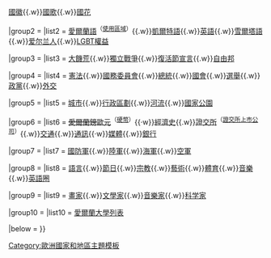 {{Navbox
|name  = 愛爾蘭專題
|title = [[愛爾蘭島|{{color|#FFFFFF|愛爾蘭}}]]{{color|#FFFFFF|專題}}
|image = [[Image:Irish clover.png|100px|Irish clover]]
|above =  [[File:Coat of arms of Ireland.svg|15px]] [[愛爾蘭共和國|{{color|#FFFFFF|愛爾蘭共和國}}]] [[File:Coat of Arms of Northern Ireland.svg|25px]] [[北愛爾蘭|{{color|#FFFFFF|北愛爾蘭}}]]
|titlestyle = {{{titlestyle|background:#2E8B57; color:white;}}}
|abovestyle = {{{abovestyle|background:#2E8B57; color:white;}}}
|groupstyle = {{{groupstyle|padding:0.35em 1.0em; line-height:1.1em; text-align:center;<!--reduces wide gap between wrapped groupname lines--> background:#2E8B57; color:white;}}}
|basestyle = {{{basestyle|background:#2E8B57; color:white;}}}
|group1 = [[愛爾蘭象徵|{{color|#FFFFFF|象徵}}]]
|list1  = {{nowrap begin}}[[愛爾蘭國旗|國旗]]{{.w}}[[愛爾蘭國徽|國徽]]{{.w}}[[戰士之歌|國歌]]{{.w}}[[白三葉草|國花]]{{nowrap end}}

|group2 = [[愛爾蘭人口|{{color|#FFFFFF|人口}}]]
|list2  = {{nowrap begin}}[[愛爾蘭語]]<sup>（[[愛爾蘭語區|使用區域]]）</sup>{{.w}}[[凱爾特語]]{{.w}}[[英語]]{{.w}}[[雪爾塔語]]{{.w}}[[爱尔兰人]]{{.w}}[[愛爾蘭LGBT權益|LGBT權益]]{{nowrap end}}

|group3 = [[愛爾蘭歷史|{{color|#FFFFFF|歷史}}]]
|list3  = {{nowrap begin}}[[愛爾蘭大飢荒|大饑荒]]{{.w}}[[愛爾蘭獨立戰爭|獨立戰爭]]{{.w}}[[復活節宣言]]{{.w}}[[愛爾蘭自由邦|自由邦]]{{nowrap end}}

|group4 = [[愛爾蘭政治|{{color|#FFFFFF|政治}}]]
|list4  = {{nowrap begin}}[[愛爾蘭憲法|憲法]]{{.w}}[[愛爾蘭國務委員會|國務委員會]]{{.w}}[[愛爾蘭總統|總統]]{{.w}}[[愛爾蘭國會|國會]]{{.w}}[[愛爾蘭選舉|選舉]]{{.w}}[[愛爾蘭政黨列表|政黨]]{{.w}}[[愛爾蘭外交|外交]]{{nowrap end}}

|group5 = [[愛爾蘭地理|{{color|#FFFFFF|地理}}]]
|list5  = {{nowrap begin}}[[愛爾蘭城市列表|城市]]{{.w}}[[愛爾蘭行政區劃|行政區劃]]{{.w}}[[:Category:愛爾蘭河流|河流]]{{.w}}[[愛爾蘭國家公園列表|國家公園]]{{nowrap end}}

|group6 = [[愛爾蘭經濟|{{color|#FFFFFF|經濟}}]]
|list6  = {{nowrap begin}} <strike>[[愛爾蘭鎊]]</strike>{{to}}[[歐元]]<sup>（[[愛爾蘭的歐元硬幣|硬幣]]）</sup>{{·w}}[[愛爾蘭共和國經濟史|經濟史]]{{.w}}[[愛爾蘭證券交易所|證交所]]<sup>（[[愛爾蘭證券交易所上市公司列表|證交所上市公司]]）</sup>{{.w}}[[愛爾蘭交通|交通]]{{.w}}[[愛爾蘭通訊|通訊]]{{·w}}[[愛爾蘭媒體|媒體]]{{.w}}[[愛爾蘭銀行|銀行]]{{nowrap end}}

|group7 = [[愛爾蘭军事|{{color|#FFFFFF|軍事}}]]
|list7  = {{nowrap begin}}[[愛爾蘭國防軍|國防軍]]{{.w}}[[愛爾蘭陸軍|陸軍]]{{.w}}[[愛爾蘭海軍|海軍]]{{.w}}[[愛爾蘭空軍|空軍]]{{nowrap end}}

|group8 = [[愛爾蘭文化|{{color|#FFFFFF|文化}}]]
|list8  = {{nowrap begin}}[[愛爾蘭語|語言]]{{.w}}[[愛爾蘭節日|節日]]{{.w}}[[愛爾蘭天主教|宗教]]{{.w}}[[愛爾蘭藝術|藝術]]{{.w}}[[愛爾蘭体育|體育]]{{.w}}[[愛爾蘭音樂|音樂]]{{.w}}[[英語圈]]{{nowrap end}}

|group9 = [[愛爾蘭人列表|{{color|#FFFFFF|名人}}]]
|list9  = {{nowrap begin}}
[[:Category:愛爾蘭畫家|畫家]]{{.w}}[[:Category:愛爾蘭作家|文學家]]{{.w}}[[:Category:愛爾蘭音樂家|音樂家]]{{.w}}[[:Category:愛爾蘭科学家|科学家]]{{nowrap end}}

|group10 = [[愛爾蘭教育|{{color|#FFFFFF|教育}}]]
|list10  = {{nowrap begin}}[[愛爾蘭大學列表]]{{nowrap end}}

|below = {{Icon|Portal}} '''[[Portal:愛爾蘭|{{color|#FFFFFF|主題}}]]'''
}}<noinclude>

[[Category:愛爾蘭模板| ]]
[[Category:歐洲國家和地區主題模板]]
</noinclude>